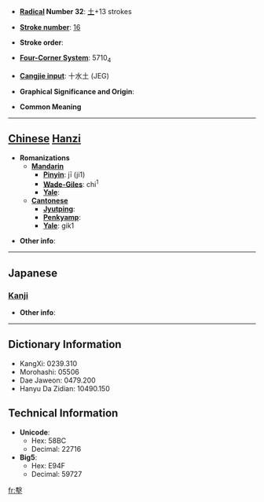 * '''[[Wiktionary:Chinese radical index| Radical]] Number 32''': [[Wiktionary:Chinese radical index 土|土]]+13 strokes

* '''[[Wiktionary:Chinese total strokes index|Stroke number]]''': [[Wiktionary:Chinese total strokes index 16|16]]

* '''Stroke order''': 

* '''[[Wiktionary:Chinese four corner index|Four-Corner System]]''': 5710<sub>4</sub>

* '''[[Wiktionary:Chinese Cangjie index|Cangjie input]]''': 十水土 (JEG)

* '''Graphical Significance and Origin''': 

* '''Common Meaning'''

----

== [[Chinese]] [[Hanzi]] ==

* '''Romanizations'''
** '''[[Mandarin]]'''
*** '''[[Pinyin]]''': jī (ji1)
*** '''[[Wade-Giles]]''': chi<sup>1</sup>
*** '''[[Yale]]''': 
** '''[[Cantonese]]'''
*** '''[[Jyutping]]''':
*** '''[[Penkyamp]]''': 
*** '''[[Yale]]''': gik1

* '''Other info''': 

----

==Japanese==
===[[Kanji]]===
{{kanji|on readings=[[けき]] (keki), [[きゃく]] (kyaku)
|kun readings=
}}

* '''Other info''':  

----

== Dictionary Information ==

* KangXi: 0239.310
* Morohashi: 05506
* Dae Jaweon: 0479.200
* Hanyu Da Zidian: 10490.150

== Technical Information ==

* '''Unicode''':
** Hex: 58BC
** Decimal: 22716
* '''Big5''':
** Hex: E94F
** Decimal: 59727

[[fr:墼]]